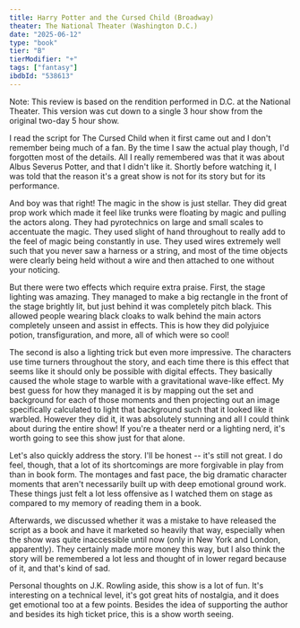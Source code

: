 ```yaml
---
title: Harry Potter and the Cursed Child (Broadway)
theater: The National Theater (Washington D.C.)
date: "2025-06-12"
type: "book"
tier: "B"
tierModifier: "+"
tags: ["fantasy"]
ibdbId: "538613"
---
```


Note: This review is based on the rendition performed in D.C. at the National Theater. This version was cut down to a single 3 hour show from the original two-day 5 hour show.

I read the script for The Cursed Child when it first came out and I don't remember being much of a fan. By the time I saw the actual play though, I'd forgotten most of the details. All I really remembered was that it was about Albus Severus Potter, and that I didn't like it. Shortly before watching it, I was told that the reason it's a great show is not for its story but for its performance.

And boy was that right! The magic in the show is just stellar. They did great prop work which made it feel like trunks were floating by magic and pulling the actors along. They had pyrotechnics on large and small scales to accentuate the magic. They used slight of hand throughout to really add to the feel of magic being constantly in use. They used wires extremely well such that you never saw a harness or a string, and most of the time objects were clearly being held without a wire and then attached to one without your noticing.

But there were two effects which require extra praise. First, the stage lighting was amazing. They managed to make a big rectangle in the front of the stage brightly lit, but just behind it was completely pitch black. This allowed people wearing black cloaks to walk behind the main actors completely unseen and assist in effects. This is how they did polyjuice potion, transfiguration, and more, all of which were so cool!

The second is also a lighting trick but even more impressive. The characters use time turners throughout the story, and each time there is this effect that seems like it should only be possible with digital effects. They basically caused the whole stage to warble with a gravitational wave-like effect. My best guess for how they managed it is by mapping out the set and background for each of those moments and then projecting out an image specifically calculated to light that background such that it looked like it warbled. However they did it, it was absolutely stunning and all I could think about during the entire show! If you're a theater nerd or a lighting nerd, it's worth going to see this show just for that alone.

Let's also quickly address the story. I'll be honest -- it's still not great. I do feel, though, that a lot of its shortcomings are more forgivable in play from than in book form. The montages and fast pace, the big dramatic character moments that aren't necessarily built up with deep emotional ground work. These things just felt a lot less offensive as I watched them on stage as compared to my memory of reading them in a book.

Afterwards, we discussed whether it was a mistake to have released the script as a book and have it marketed so heavily that way, especially when the show was quite inaccessible until now (only in New York and London, apparently). They certainly made more money this way, but I also think the story will be remembered a lot less and thought of in lower regard because of it, and that's kind of sad.

Personal thoughts on J.K. Rowling aside, this show is a lot of fun. It's interesting on a technical level, it's got great hits of nostalgia, and it does get emotional too at a few points. Besides the idea of supporting the author and besides its high ticket price, this is a show worth seeing.
